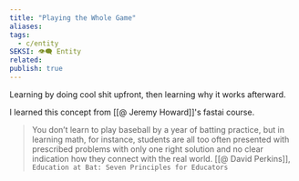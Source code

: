 ```yaml
---
title: "Playing the Whole Game"
aliases: 
tags:
  - c/entity
SEKSI: 👁️‍🗨️ Entity
related:
publish: true
---
```

Learning by doing cool shit upfront, then learning why it works afterward.

I learned this concept from [[@ Jeremy Howard]]'s fastai course.

> You don’t learn to play baseball by a year of batting practice, but in learning math, for instance, students are all too often presented with prescribed problems with only one right solution and no clear indication how they connect with the real world.
> [[@ David Perkins]], `Education at Bat: Seven Principles for Educators`
